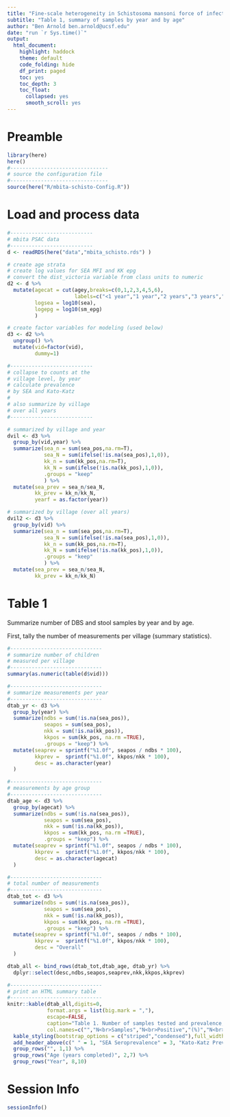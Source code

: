 ```yaml
---
title: "Fine-scale heterogeneity in Schistosoma mansoni force of infection measured through antibody response"
subtitle: "Table 1, summary of samples by year and by age"
author: "Ben Arnold ben.arnold@ucsf.edu"
date: "run `r Sys.time()`"
output: 
  html_document:
    highlight: haddock
    theme: default
    code_folding: hide
    df_print: paged
    toc: yes
    toc_depth: 3
    toc_float:
      collapsed: yes
      smooth_scroll: yes
---
```



# Preamble
```r
library(here)
here()
#--------------------------------
# source the configuration file
#--------------------------------
source(here("R/mbita-schisto-Config.R"))
```


# Load and process data
```r


#---------------------------
# mbita PSAC data
#---------------------------
d <- readRDS(here("data","mbita_schisto.rds") )

# create age strata
# create log values for SEA MFI and KK epg
# convert the dist_victoria variable from class units to numeric
d2 <- d %>%
  mutate(agecat = cut(agey,breaks=c(0,1,2,3,4,5,6),
                      labels=c("<1 year","1 year","2 years","3 years","4 years","5 years")),
         logsea = log10(sea),
         logepg = log10(sm_epg)         
         )

# create factor variables for modeling (used below)
d3 <- d2 %>% 
  ungroup() %>%
  mutate(vid=factor(vid),
         dummy=1)

#---------------------------
# collapse to counts at the
# village level, by year
# calculate prevalence
# by SEA and Kato-Katz
#
# also summarize by village
# over all years
#---------------------------

# summarized by village and year
dvil <- d3 %>%
  group_by(vid,year) %>%
  summarize(sea_n = sum(sea_pos,na.rm=T),
            sea_N = sum(ifelse(!is.na(sea_pos),1,0)),
            kk_n = sum(kk_pos,na.rm=T),
            kk_N = sum(ifelse(!is.na(kk_pos),1,0)),
            .groups = "keep"
            ) %>%
  mutate(sea_prev = sea_n/sea_N,
         kk_prev = kk_n/kk_N,
         yearf = as.factor(year))

# summarized by village (over all years)
dvil2 <- d3 %>%
  group_by(vid) %>%
  summarize(sea_n = sum(sea_pos,na.rm=T),
            sea_N = sum(ifelse(!is.na(sea_pos),1,0)),
            kk_n = sum(kk_pos,na.rm=T),
            kk_N = sum(ifelse(!is.na(kk_pos),1,0)),
            .groups = "keep"
            ) %>%
  mutate(sea_prev = sea_n/sea_N,
         kk_prev = kk_n/kk_N)

```

# Table 1

Summarize number of DBS and stool samples by year and by age.

First, tally the number of measurements per village (summary statistics).

```r
#------------------------------
# summarize number of children 
# measured per village
#------------------------------
summary(as.numeric(table(d$vid)))

#------------------------------
# summarize measurements per year
#------------------------------
dtab_yr <- d3 %>%
  group_by(year) %>%
  summarize(ndbs = sum(!is.na(sea_pos)),
            seapos = sum(sea_pos),
            nkk = sum(!is.na(kk_pos)),
            kkpos = sum(kk_pos, na.rm =TRUE),
            .groups = "keep") %>%
  mutate(seaprev = sprintf("%1.0f", seapos / ndbs * 100),
         kkprev =  sprintf("%1.0f", kkpos/nkk * 100),
         desc = as.character(year)
  ) 

#------------------------------
# measurements by age group
#------------------------------
dtab_age <- d3 %>%
  group_by(agecat) %>%
  summarize(ndbs = sum(!is.na(sea_pos)),
            seapos = sum(sea_pos),
            nkk = sum(!is.na(kk_pos)),
            kkpos = sum(kk_pos, na.rm =TRUE),
            .groups = "keep") %>%
  mutate(seaprev = sprintf("%1.0f", seapos / ndbs * 100),
         kkprev =  sprintf("%1.0f", kkpos/nkk * 100),
         desc = as.character(agecat)
  ) 

#------------------------------
# total number of measurements
#------------------------------
dtab_tot <- d3 %>%
  summarize(ndbs = sum(!is.na(sea_pos)),
            seapos = sum(sea_pos),
            nkk = sum(!is.na(kk_pos)),
            kkpos = sum(kk_pos, na.rm =TRUE),
            .groups = "keep") %>%
  mutate(seaprev = sprintf("%1.0f", seapos / ndbs * 100),
         kkprev =  sprintf("%1.0f", kkpos/nkk * 100),
         desc = "Overall"
  ) 

dtab_all <- bind_rows(dtab_tot,dtab_age, dtab_yr) %>%
  dplyr::select(desc,ndbs,seapos,seaprev,nkk,kkpos,kkprev)
```


```r
#------------------------------
# print an HTML summary table
#------------------------------
knitr::kable(dtab_all,digits=0,
             format.args = list(big.mark = ","),
             escape=FALSE,
             caption="Table 1. Number of samples tested and prevalence, stratified by age and by year.",
             col.names=c("","N<br>Samples","N<br>Positive","(%)","N<br>Samples","N<br>Positive","(%)")) %>%
  kable_styling(bootstrap_options = c("striped","condensed"),full_width = TRUE) %>%
  add_header_above(c(" " = 1, "SEA Seroprevalence" = 3, "Kato-Katz Prevalence" = 3)) %>%
  group_rows("", 1,1) %>%
  group_rows("Age (years completed)", 2,7) %>%
  group_rows("Year", 8,10)

```



# Session Info
```r
sessionInfo()
```
